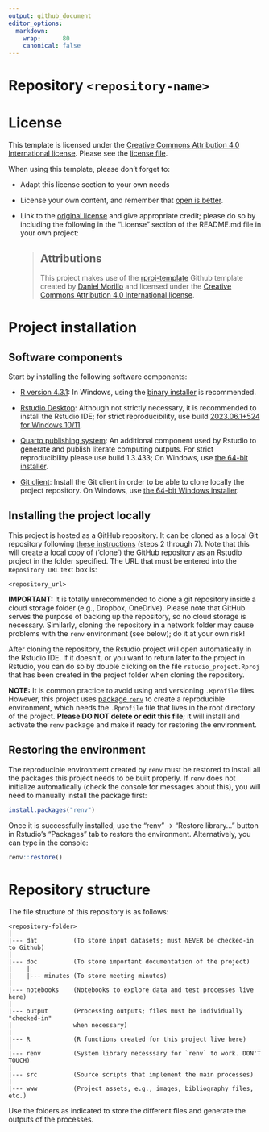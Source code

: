 ```yaml
---
output: github_document
editor_options:
  markdown:
    wrap:      80
    canonical: false
---
```


# Repository `<repository-name>`

<repository-description>

# License

This template is licensed under the
[Creative Commons Attribution 4.0 International license][license]. Please
see the [license file][licfile].

When using this template, please don't forget to:

- Adapt this license section to your own needs

- License your own content, and remember that [open is better][choose].

- Link to the [original license][license] and give appropriate credit; please do
  so by including the following in the "License" section of the README.md file
  in your own project:
  
  > ## Attributions
  >
  > This project makes use of the [rproj-template][selflink] Github template
  > created by [Daniel Morillo][profile] and licensed under the 
  > [Creative Commons Attribution 4.0 International license][license].

[license]: https://creativecommons.org/licenses/by/4.0/

[licfile]: LICENSE.md

[choose]: https://choosealicense.com/

[selflink]: https://github.com/DaniMori/rproj-template

[profile]: https://github.com/DaniMori

# Project installation

## Software components

Start by installing the following software components:

- [R version 4.3.1][R]:
  In Windows, using the [binary installer][inst] is recommended.

[R]: https://cran.rstudio.com/bin/windows/base/old/4.3.1/
[inst]: https://cran.rstudio.com/bin/windows/base/old/4.3.1/R-4.3.1-win.exe

- [Rstudio Desktop][RS]: Although not strictly necessary, it is recommended
  to install the Rstudio IDE; for strict reproducibility, use build
  [2023.06.1+524 for Windows 10/11][RSv].

[RS]: https://www.rstudio.com/products/rstudio/download/#download

[RSv]: https://download1.rstudio.org/electron/windows/RStudio-2023.06.1-524.exe

- [Quarto publishing system][Q]: An additional component used by Rstudio to
generate and publish literate computing outputs. For strict reproducibility
please use build 1.3.433; On Windows, use [the 64-bit installer][QW].

[Q]: https://quarto.org/

[QW]: https://github.com/quarto-dev/quarto-cli/releases/download/v1.3.433/quarto-1.3.433-win.msi

- [Git client][G]: Install the Git client in order to be able to clone locally
  the project repository.
  On Windows, use [the 64-bit Windows installer][GW].

[G]: https://git-scm.com/download

[GW]: https://github.com/git-for-windows/git/releases/download/v2.41.0.windows.3/Git-2.41.0.3-64-bit.exe

## Installing the project locally

This project is hosted as a GitHub repository.
It can be cloned as a local Git repository following [these instructions][CR]
(steps 2 through 7).
Note that this will create a local copy of ('clone') the GitHub repository as an
Rstudio project in the folder specified.
The URL that must be entered into the `Repository URL` text box is:

```
<repository_url>
```

[CR]: https://book.cds101.com/using-rstudio-server-to-clone-a-github-repo-as-a-new-project.html#step---2

**IMPORTANT:** It is totally unrecommended to clone a git repository inside a
cloud storage folder (e.g., Dropbox, OneDrive). Please note that GitHub serves
the purpose of backing up the repository, so no cloud storage is necessary.
Similarly, cloning the repository in a network folder may cause problems with
the `renv` environment (see below); do it at your own risk!

After cloning the repository,
the Rstudio project will open automatically in the Rstudio IDE.
If it doesn't, or you want to return later to the project in Rstudio,
you can do so by double clicking on the file `rstudio_project.Rproj`
that has been created in the project folder when cloning the repository.

**NOTE:** It is common practice to avoid using and versioning `.Rprofile` files.
However, this project uses [package `renv`][renv]
to create a reproducible environment,
which needs the `.Rprofile` file that lives in the root directory of the
project. **Please DO NOT delete or edit this file**; it will install and
activate the `renv` package and make it ready for restoring the environment.

[renv]: https://cran.r-project.org/package=renv

## Restoring the environment

The reproducible environment created by `renv` must be restored to install all
the packages this project needs to be built properly. If `renv` does not
initialize automatically (check the console for messages about this), you will
need to manually install the package first:

```r
install.packages("renv")
```

Once it is successfully installed, use the "renv" -\> "Restore library..."
button in Rstudio's "Packages" tab to restore the environment. Alternatively,
you can type in the console:

```r         
renv::restore()
```

# Repository structure

The file structure of this repository is as follows:

```         
<repository-folder>
|
|--- dat          (To store input datasets; must NEVER be checked-in to Github)
|
|--- doc          (To store important documentation of the project)
|    |
|    |--- minutes (To store meeting minutes)
|
|--- notebooks    (Notebooks to explore data and test processes live here)
|
|--- output       (Processing outputs; files must be individually "checked-in"
|                 when necessary)
|
|--- R            (R functions created for this project live here)
|
|--- renv         (System library necesssary for `renv` to work. DON'T TOUCH)
|
|--- src          (Source scripts that implement the main processes)
|
|--- www          (Project assets, e.g., images, bibliography files, etc.)
```

Use the folders as indicated to store the different files and generate the
outputs of the processes.
